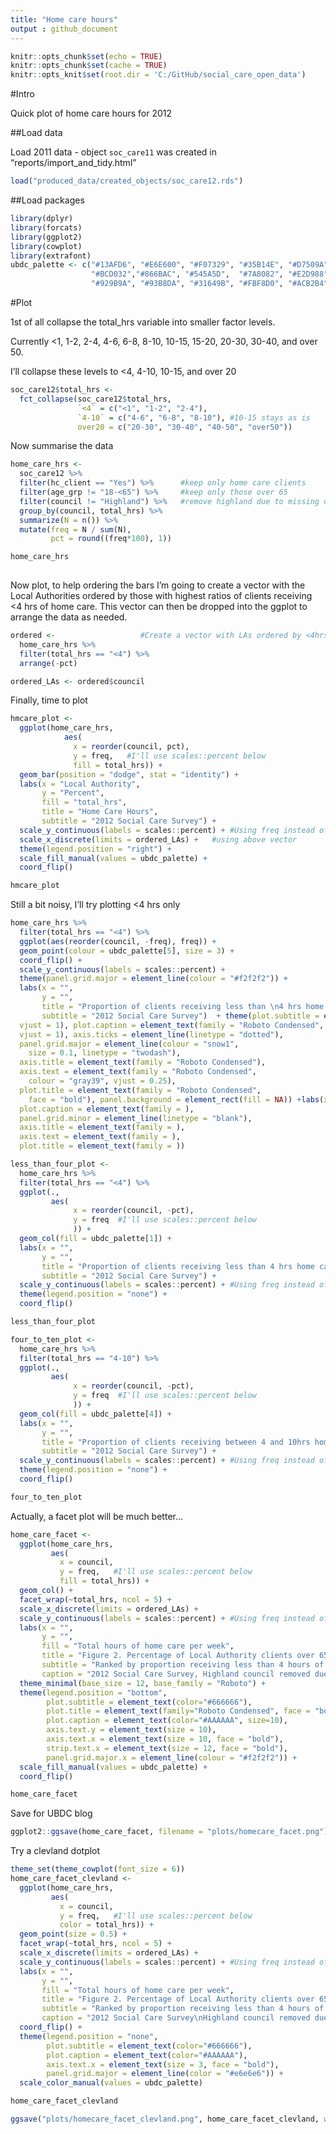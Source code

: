 ```yaml
---
title: "Home care hours"
output : github_document
---
```

```r
knitr::opts_chunk$set(echo = TRUE)
knitr::opts_chunk$set(cache = TRUE)
knitr::opts_knit$set(root.dir = 'C:/GitHub/social_care_open_data')
```

#Intro

Quick plot of home care hours for 2012

##Load data

Load 2011 data - object `soc_care11` was created in "reports/import_and_tidy.html"

```r
load("produced_data/created_objects/soc_care12.rds")
```

##Load packages

```r
library(dplyr)
library(forcats)
library(ggplot2)
library(cowplot)
library(extrafont)
ubdc_palette <- c("#13AFD6", "#E6E600", "#F07329", "#35B14E", "#D7509A", "#2165AF",
                  "#BCD032","#866BAC", "#545A5D",  "#7A8082", "#E2D988", "#628DB7",
                  "#929B9A", "#93B8DA", "#31649B", "#FBF8D0", "#ACB2B4", "#D1DAE2")
```

#Plot

1st of all collapse the total_hrs variable into smaller factor levels.

Currently <1, 1-2, 2-4, 4-6, 6-8, 8-10, 10-15, 15-20, 20-30, 30-40, and over 50.

I'll collapse these levels to <4, 4-10, 10-15, and over 20

```r
soc_care12$total_hrs <- 
  fct_collapse(soc_care12$total_hrs, 
               `<4` = c("<1", "1-2", "2-4"),
               `4-10` = c("4-6", "6-8", "8-10"), #10-15 stays as is
               over20 = c("20-30", "30-40", "40-50", "over50"))
```

Now summarise the data

```r

home_care_hrs <-
  soc_care12 %>%
  filter(hc_client == "Yes") %>%      #keep only home care clients
  filter(age_grp != "18-<65") %>%     #keep only those over 65
  filter(council != "Highland") %>%   #remove highland due to missing data
  group_by(council, total_hrs) %>%
  summarize(N = n()) %>%
  mutate(freq = N / sum(N),
         pct = round((freq*100), 1)) 

home_care_hrs
  
```


Now plot, to help ordering the bars I'm going to create a vector with the Local Authorities ordered by those with highest ratios of clients receiving <4 hrs of home care. This vector can then be dropped into the ggplot to arrange the data as needed. 

```r
ordered <-                   #Create a vector with LAs ordered by <4hrs 
  home_care_hrs %>%
  filter(total_hrs == "<4") %>%
  arrange(-pct)

ordered_LAs <- ordered$council

```

Finally, time to plot

```r
hmcare_plot <- 
  ggplot(home_care_hrs, 
            aes(
              x = reorder(council, pct), 
              y = freq,   #I'll use scales::percent below
              fill = total_hrs)) + 
  geom_bar(position = "dodge", stat = "identity") +
  labs(x = "Local Authority",
       y = "Percent", 
       fill = "total_hrs",
       title = "Home Care Hours",
       subtitle = "2012 Social Care Survey") +
  scale_y_continuous(labels = scales::percent) + #Using freq instead of percent variable
  scale_x_discrete(limits = ordered_LAs) +   #using above vector
  theme(legend.position = "right") +
  scale_fill_manual(values = ubdc_palette) +
  coord_flip()

hmcare_plot
```


Still a bit noisy, I'll try plotting <4 hrs only

```r
home_care_hrs %>% 
  filter(total_hrs == "<4") %>% 
  ggplot(aes(reorder(council, -freq), freq)) +
  geom_point(colour = ubdc_palette[5], size = 3) +
  coord_flip() +
  scale_y_continuous(labels = scales::percent) +
  theme(panel.grid.major = element_line(colour = "#f2f2f2")) +
  labs(x = "",
       y = "", 
       title = "Proportion of clients receiving less than \n4 hrs home care",
       subtitle = "2012 Social Care Survey")  + theme(plot.subtitle = element_text(family = "Roboto Condensed", 
  vjust = 1), plot.caption = element_text(family = "Roboto Condensed", 
  vjust = 1), axis.ticks = element_line(linetype = "dotted"), 
  panel.grid.major = element_line(colour = "snow1", 
    size = 0.1, linetype = "twodash"), 
  axis.title = element_text(family = "Roboto Condensed"), 
  axis.text = element_text(family = "Roboto Condensed", 
    colour = "gray39", vjust = 0.25), 
  plot.title = element_text(family = "Roboto Condensed", 
    face = "bold"), panel.background = element_rect(fill = NA)) +labs(x = NULL, y = NULL, caption = "Highland council removed due to large amount of missing data. ") + theme(plot.subtitle = element_text(family = ), 
  plot.caption = element_text(family = ), 
  panel.grid.minor = element_line(linetype = "blank"), 
  axis.title = element_text(family = ), 
  axis.text = element_text(family = ), 
  plot.title = element_text(family = ))
```

```r
less_than_four_plot <- 
  home_care_hrs %>%
  filter(total_hrs == "<4") %>%
  ggplot(.,
         aes(
              x = reorder(council, -pct), 
              y = freq  #I'll use scales::percent below
              )) +   
  geom_col(fill = ubdc_palette[1]) +
  labs(x = "",
       y = "", 
       title = "Proportion of clients receiving less than 4 hrs home care",
       subtitle = "2012 Social Care Survey") +
  scale_y_continuous(labels = scales::percent) + #Using freq instead of percent variable
  theme(legend.position = "none") +
  coord_flip()

less_than_four_plot
```

```r
four_to_ten_plot <- 
  home_care_hrs %>%
  filter(total_hrs == "4-10") %>%
  ggplot(.,
         aes(
              x = reorder(council, -pct), 
              y = freq  #I'll use scales::percent below
              )) +   
  geom_col(fill = ubdc_palette[4]) +
  labs(x = "",
       y = "", 
       title = "Proportion of clients receiving between 4 and 10hrs home care",
       subtitle = "2012 Social Care Survey") +
  scale_y_continuous(labels = scales::percent) + #Using freq instead of percent variable
  theme(legend.position = "none") +
  coord_flip()

four_to_ten_plot
```



Actually, a facet plot will be much better...


```r
home_care_facet <- 
  ggplot(home_care_hrs, 
         aes(
           x = council,
           y = freq,   #I'll use scales::percent below
           fill = total_hrs)) + 
  geom_col() +
  facet_wrap(~total_hrs, ncol = 5) +
  scale_x_discrete(limits = ordered_LAs) +
  scale_y_continuous(labels = scales::percent) + #Using freq instead of percent variable
  labs(x = "",
       y = "", 
       fill = "Total hours of home care per week",
       title = "Figure 2. Percentage of Local Authority clients over 65 receiving specified hours of home care", #Figure 2 for UBDC blog only!
       subtitle = "Ranked by proportion receiving less than 4 hours of care",
       caption = "2012 Social Care Survey, Highland council removed due large amount of missing data") +
  theme_minimal(base_size = 12, base_family = "Roboto") +
  theme(legend.position = "bottom",
        plot.subtitle = element_text(color="#666666"),
        plot.title = element_text(family="Roboto Condensed", face = "bold"),
        plot.caption = element_text(color="#AAAAAA", size=10),
        axis.text.y = element_text(size = 10),
        axis.text.x = element_text(size = 10, face = "bold"),
        strip.text.x = element_text(size = 12, face = "bold"),
        panel.grid.major.x = element_line(colour = "#f2f2f2")) +
  scale_fill_manual(values = ubdc_palette) +
  coord_flip()

home_care_facet

```

Save for UBDC blog

```r
ggplot2::ggsave(home_care_facet, filename = "plots/homecare_facet.png")
```

Try a clevland dotplot

```r
theme_set(theme_cowplot(font_size = 6))
home_care_facet_clevland <- 
  ggplot(home_care_hrs, 
         aes(
           x = council,
           y = freq,   #I'll use scales::percent below
           color = total_hrs)) + 
  geom_point(size = 0.5) +
  facet_wrap(~total_hrs, ncol = 5) +
  scale_x_discrete(limits = ordered_LAs) +
  scale_y_continuous(labels = scales::percent) + #Using freq instead of percent variable
  labs(x = "",
       y = "", 
       fill = "Total hours of home care per week",
       title = "Figure 2. Percentage of Local Authority clients over 65\nreceiving specified hours of home care", #Figure 2 for UBDC blog only!
       subtitle = "Ranked by proportion receiving less than 4 hours of care",
       caption = "2012 Social Care Survey\nHighland council removed due large amount of missing data")  +
  coord_flip() +
  theme(legend.position = "none",
        plot.subtitle = element_text(color="#666666"),
        plot.caption = element_text(color="#AAAAAA"),
        axis.text.x = element_text(size = 3, face = "bold"),
        panel.grid.major = element_line(color = "#e6e6e6")) +
  scale_color_manual(values = ubdc_palette)

home_care_facet_clevland
````




```r
ggsave("plots/homecare_facet_clevland.png", home_care_facet_clevland, width=4, height = 3)
```

